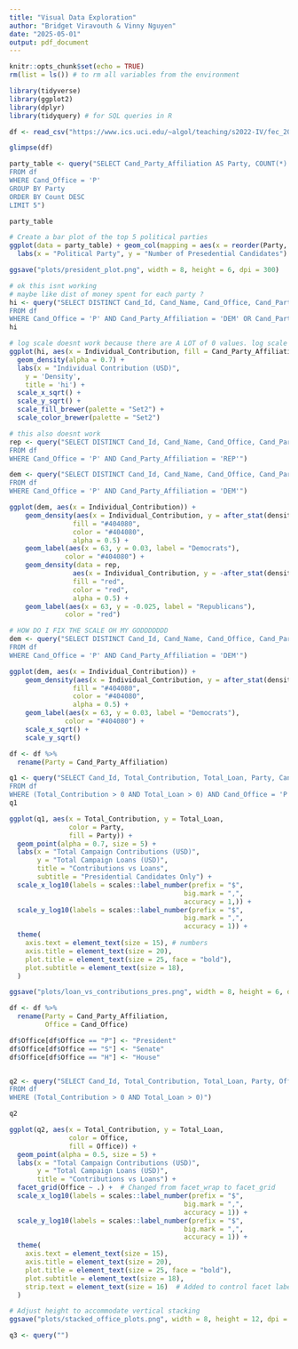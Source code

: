```yaml
---
title: "Visual Data Exploration"
author: "Bridget Viravouth & Vinny Nguyen"
date: "2025-05-01"
output: pdf_document
---
```


```r
knitr::opts_chunk$set(echo = TRUE)
rm(list = ls()) # to rm all variables from the environment

library(tidyverse)
library(ggplot2)
library(dplyr)
library(tidyquery) # for SQL queries in R
```

```r
df <- read_csv("https://www.ics.uci.edu/~algol/teaching/s2022-IV/fec_2008-2022.csv")

glimpse(df)
```

```r
party_table <- query("SELECT Cand_Party_Affiliation AS Party, COUNT(*) AS Count
FROM df
WHERE Cand_Office = 'P'
GROUP BY Party
ORDER BY Count DESC
LIMIT 5")

party_table

# Create a bar plot of the top 5 political parties
ggplot(data = party_table) + geom_col(mapping = aes(x = reorder(Party, -Count), y = Count, fill = Party)) +
  labs(x = "Political Party", y = "Number of Presedential Candidates")

ggsave("plots/president_plot.png", width = 8, height = 6, dpi = 300)
```

```r
# ok this isnt working 
# maybe like dist of money spent for each party ?
hi <- query("SELECT DISTINCT Cand_Id, Cand_Name, Cand_Office, Cand_Party_Affiliation, Individual_Contribution
FROM df
WHERE Cand_Office = 'P' AND Cand_Party_Affiliation = 'DEM' OR Cand_Party_Affiliation = 'REP'")
hi

# log scale doesnt work because there are A LOT of 0 values. log scale cannot handle any 0s
ggplot(hi, aes(x = Individual_Contribution, fill = Cand_Party_Affiliation, color = Cand_Party_Affiliation)) + 
  geom_density(alpha = 0.7) +
  labs(x = "Individual Contribution (USD)",
    y = 'Density',
    title = 'hi') +
  scale_x_sqrt() +
  scale_y_sqrt() +
  scale_fill_brewer(palette = "Set2") +
  scale_color_brewer(palette = "Set2")
```

```r
# this also doesnt work
rep <- query("SELECT DISTINCT Cand_Id, Cand_Name, Cand_Office, Cand_Party_Affiliation, Individual_Contribution
FROM df
WHERE Cand_Office = 'P' AND Cand_Party_Affiliation = 'REP'")

dem <- query("SELECT DISTINCT Cand_Id, Cand_Name, Cand_Office, Cand_Party_Affiliation, Individual_Contribution
FROM df
WHERE Cand_Office = 'P' AND Cand_Party_Affiliation = 'DEM'")

ggplot(dem, aes(x = Individual_Contribution)) +
    geom_density(aes(x = Individual_Contribution, y = after_stat(density)), 
                fill = "#404080", 
                color = "#404080", 
                alpha = 0.5) +
    geom_label(aes(x = 63, y = 0.03, label = "Democrats"), 
              color = "#404080") + 
    geom_density(data = rep, 
                aes(x = Individual_Contribution, y = -after_stat(density)), 
                fill = "red", 
                color = "red", 
                alpha = 0.5) +
    geom_label(aes(x = 63, y = -0.025, label = "Republicans"), 
              color = "red")
```

```r
# HOW DO I FIX THE SCALE OH MY GODDDDDDD
dem <- query("SELECT DISTINCT Cand_Id, Cand_Name, Cand_Office, Cand_Party_Affiliation, Individual_Contribution
FROM df
WHERE Cand_Office = 'P' AND Cand_Party_Affiliation = 'DEM'")

ggplot(dem, aes(x = Individual_Contribution)) +
    geom_density(aes(x = Individual_Contribution, y = after_stat(density)), 
                fill = "#404080", 
                color = "#404080", 
                alpha = 0.5) +
    geom_label(aes(x = 63, y = 0.03, label = "Democrats"), 
              color = "#404080") + 
    scale_x_sqrt() +
    scale_y_sqrt()
```

```r
df <- df %>%
  rename(Party = Cand_Party_Affiliation)

q1 <- query("SELECT Cand_Id, Total_Contribution, Total_Loan, Party, Cand_Office
FROM df
WHERE (Total_Contribution > 0 AND Total_Loan > 0) AND Cand_Office = 'P'")
q1

ggplot(q1, aes(x = Total_Contribution, y = Total_Loan, 
               color = Party, 
               fill = Party)) +
  geom_point(alpha = 0.7, size = 5) +
  labs(x = "Total Campaign Contributions (USD)",
       y = "Total Campaign Loans (USD)",
       title = "Contributions vs Loans",
       subtitle = "Presidential Candidates Only") +
  scale_x_log10(labels = scales::label_number(prefix = "$", 
                                            big.mark = ",",
                                            accuracy = 1,)) +
  scale_y_log10(labels = scales::label_number(prefix = "$", 
                                            big.mark = ",",
                                            accuracy = 1)) +
  theme(
    axis.text = element_text(size = 15), # numbers
    axis.title = element_text(size = 20),
    plot.title = element_text(size = 25, face = "bold"),
    plot.subtitle = element_text(size = 18),
  )

ggsave("plots/loan_vs_contributions_pres.png", width = 8, height = 6, dpi = 300)
```

```r
df <- df %>%
  rename(Party = Cand_Party_Affiliation,
         Office = Cand_Office)

df$Office[df$Office == "P"] <- "President"
df$Office[df$Office == "S"] <- "Senate"
df$Office[df$Office == "H"] <- "House"


q2 <- query("SELECT Cand_Id, Total_Contribution, Total_Loan, Party, Office
FROM df
WHERE (Total_Contribution > 0 AND Total_Loan > 0)")

q2

ggplot(q2, aes(x = Total_Contribution, y = Total_Loan,
               color = Office,
               fill = Office)) +
  geom_point(alpha = 0.5, size = 5) +
  labs(x = "Total Campaign Contributions (USD)",
       y = "Total Campaign Loans (USD)",
       title = "Contributions vs Loans") +
  facet_grid(Office ~ .) +  # Changed from facet_wrap to facet_grid
  scale_x_log10(labels = scales::label_number(prefix = "$", 
                                            big.mark = ",",
                                            accuracy = 1)) +
  scale_y_log10(labels = scales::label_number(prefix = "$", 
                                            big.mark = ",",
                                            accuracy = 1)) +
  theme(
    axis.text = element_text(size = 15),
    axis.title = element_text(size = 20),
    plot.title = element_text(size = 25, face = "bold"),
    plot.subtitle = element_text(size = 18),
    strip.text = element_text(size = 16)  # Added to control facet label size
  )

# Adjust height to accommodate vertical stacking
ggsave("plots/stacked_office_plots.png", width = 8, height = 12, dpi = 300)
```

```r
q3 <- query("")
```